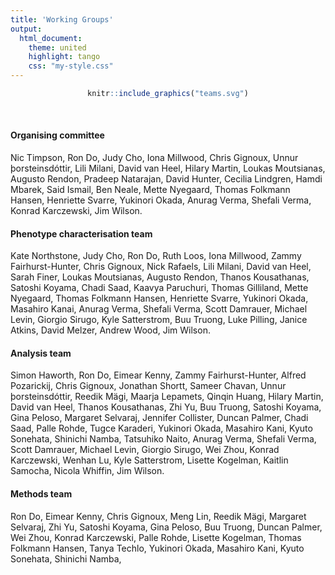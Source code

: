 ```yaml
---
title: 'Working Groups'
output: 
  html_document:
    theme: united
    highlight: tango
    css: "my-style.css"
---
```


<div class="well">
<center>
```r
knitr::include_graphics("teams.svg")
```
</center>
<br>

#### Organising committee

Nic Timpson, 
Ron Do, 
Judy Cho, 
Iona Millwood, 
Chris Gignoux, 
Unnur þorsteinsdóttir, 
Lili Milani, 
David van Heel, 
Hilary Martin, 
Loukas Moutsianas,
Augusto Rendon,
Pradeep Natarajan, 
David Hunter, 
Cecilia Lindgren,
Hamdi Mbarek,
Said Ismail,
Ben Neale, 
Mette Nyegaard, 
Thomas Folkmann Hansen,
Henriette Svarre,
Yukinori Okada,
Anurag Verma,
Shefali Verma,
Konrad Karczewski,
Jim Wilson.

#### Phenotype characterisation team

Kate Northstone, 
Judy Cho, 
Ron Do,
Ruth Loos,
Iona Millwood, 
Zammy Fairhurst-Hunter, 
Chris Gignoux, 
Nick Rafaels, 
Lili Milani, 
David van Heel, 
Sarah Finer,
Loukas Moutsianas,
Augusto Rendon,
Thanos Kousathanas,
Satoshi Koyama,
Chadi Saad,
Kaavya Paruchuri, 
Thomas Gilliland, 
Mette Nyegaard, 
Thomas Folkmann Hansen, 
Henriette Svarre,
Yukinori Okada,
Masahiro Kanai,
Anurag Verma,
Shefali Verma,
Scott Damrauer,
Michael Levin,
Giorgio Sirugo,
Kyle Satterstrom,
Buu Truong,
Luke Pilling,
Janice Atkins,
David Melzer,
Andrew Wood,
Jim Wilson.

#### Analysis team

Simon Haworth,
Ron Do, 
Eimear Kenny, 
Zammy Fairhurst-Hunter, 
Alfred Pozarickij, 
Chris Gignoux, 
Jonathan Shortt, 
Sameer Chavan, 
Unnur þorsteinsdóttir, 
Reedik Mägi,
Maarja Lepamets,
Qinqin Huang, 
Hilary Martin, 
David van Heel, 
Thanos Kousathanas, 
Zhi Yu, 
Buu Truong, 
Satoshi Koyama, 
Gina Peloso, 
Margaret Selvaraj, 
Jennifer Collister, 
Duncan Palmer,
Chadi Saad,
Palle Rohde,
Tugce Karaderi,
Yukinori Okada,
Masahiro Kani,
Kyuto Sonehata,
Shinichi Namba,
Tatsuhiko Naito,
Anurag Verma,
Shefali Verma,
Scott Damrauer,
Michael Levin,
Giorgio Sirugo,
Wei Zhou,
Konrad Karczewski,
Wenhan Lu,
Kyle Satterstrom,
Lisette Kogelman,
Kaitlin Samocha,
Nicola Whiffin,
Jim Wilson.

#### Methods team

Ron Do, 
Eimear Kenny, 
Chris Gignoux, 
Meng Lin, 
Reedik Mägi, 
Margaret Selvaraj, 
Zhi Yu, 
Satoshi Koyama, 
Gina Peloso, 
Buu Truong, 
Duncan Palmer,
Wei Zhou,
Konrad Karczewski,
Palle Rohde, 
Lisette Kogelman, 
Thomas Folkmann Hansen, 
Tanya Techlo,
Yukinori Okada,
Masahiro Kani,
Kyuto Sonehata,
Shinichi Namba,

</div>
